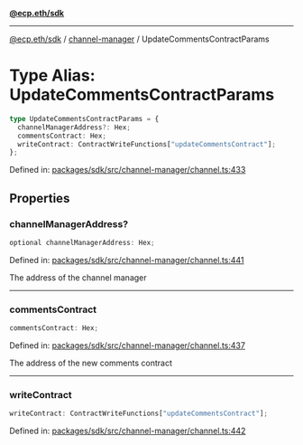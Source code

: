 [**@ecp.eth/sdk**](../../index.mdx)

***

[@ecp.eth/sdk](/sdk-reference/index.mdx) / [channel-manager](/sdk-reference/channel-manager/index.mdx) / UpdateCommentsContractParams

# Type Alias: UpdateCommentsContractParams

```ts
type UpdateCommentsContractParams = {
  channelManagerAddress?: Hex;
  commentsContract: Hex;
  writeContract: ContractWriteFunctions["updateCommentsContract"];
};
```

Defined in: [packages/sdk/src/channel-manager/channel.ts:433](https://github.com/ecp-eth/comments-monorepo/blob/main/packages/sdk/src/channel-manager/channel.ts#L433)

## Properties

### channelManagerAddress?

```ts
optional channelManagerAddress: Hex;
```

Defined in: [packages/sdk/src/channel-manager/channel.ts:441](https://github.com/ecp-eth/comments-monorepo/blob/main/packages/sdk/src/channel-manager/channel.ts#L441)

The address of the channel manager

***

### commentsContract

```ts
commentsContract: Hex;
```

Defined in: [packages/sdk/src/channel-manager/channel.ts:437](https://github.com/ecp-eth/comments-monorepo/blob/main/packages/sdk/src/channel-manager/channel.ts#L437)

The address of the new comments contract

***

### writeContract

```ts
writeContract: ContractWriteFunctions["updateCommentsContract"];
```

Defined in: [packages/sdk/src/channel-manager/channel.ts:442](https://github.com/ecp-eth/comments-monorepo/blob/main/packages/sdk/src/channel-manager/channel.ts#L442)
